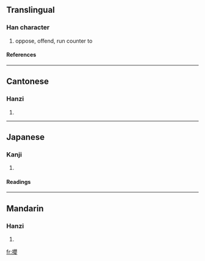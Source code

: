 {{see|撄}}

==Translingual==
===Han character===
{{Han char|rn=64|rad=手|as=17|sn=20|four=5604<sub>4</sub>|canj=手月金女 (QBCV)}}
# oppose, offend, run counter to
====References====
{{Han ref|kx=0463.080|dkj=12986|dj=0812.150|hdz=31984.130|uh=6516|ud=25878|bh=F44C|bd=62540}}

----
==Cantonese==
===Hanzi===
{{yue-hanzi|jyut=|y=ying1}}
# {{defn|Cantonese}}

----
==Japanese==
===Kanji===
{{ja-kanji|grade=|rs=手17}}
# {{defn|Japanese}} 
====Readings====
{{ja-readings|on=[[えい]] (ei), [[よう]] (yō)|kun=[[せむる]] (semuru)}}

----
==Mandarin==
===Hanzi===
{{cmn-hanzi|sim=撄|pin=[[rǎng]] ([[rang3]]), [[ràng]] ([[rang4]]), [[yīng]] ([[ying1]])|wg=jang<sup>3</sup>, jang<sup>4</sup>, ying<sup>1</sup>}}
# {{defn|Mandarin}}

[[fr:攖]]